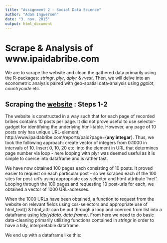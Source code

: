 ```yaml
---
title: "Assignment 2 - Social Data Science"
author: "Adam Ingwersen"
date: "3. nov. 2015"
output: html_document
---
```


# **Scrape & Analysis of www.ipaidabribe.com**

We are to scrape the website and clean the gathered data primarily using the R-packages: *stringr*, *plyr*, *dplyr* & *rvest*. Then, we will delve into an econometric analysis paired with geo-spatial data-analysis using *ggplot*, *countrycode* etc.

## **Scraping the [website](http://ipaidabribe.com/reports) : Steps 1-2**

The website is constructed in a way such that for each page of recorded bribes contains 10 posts per page. It did not prove useful to use selector-gadget for identifying the underlying html-table. However, any page of 10 posts only has unique URL-element; http://www.ipaidabribe.com/reports/paid?page={**any integar**}. Thus, we took the following approach: create vector of integers from 0:1000 in intervals of 10. Insert 0, 10, 20 etc. into the element in URL that determines page number via loop - here looping with plyr was deemed useful as it is simple to coerce into dataframe and is rather fast. 

We have now obtained 100 pages each consisting of 10 posts. It proved easier to request on each particular post - so we scraped each of the 100 sites for post-url's using appropriate css-selector and html-attribute 'href'. Looping through the 100 pages and requesting 10 post-urls for each, we obtained a vector of 1000 URL-adresses. 

When the 1000 URLs have been obtained, a function to request from the website on relevant fields using css-selectors and appropriate use of html_text() & html_attr can be put through a loop and coerced from list into a dataframe using *ldply(data, data.frame)*. From here we need to do basic data-cleaning primarily utilizing functions contained in *stringr* in order to have a tidy, interpretable dataframe. 

We end up with a dataframe like this:

```r

```



```r

```


